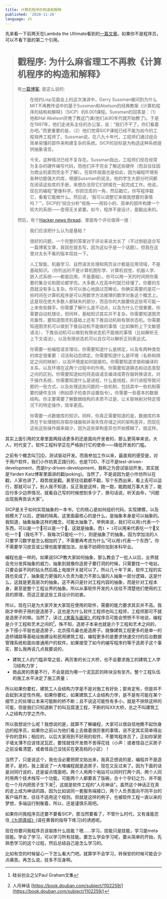 ```yaml
---
title: 计算机程序的构造和解释
published: '2020-11-26'
language: zh
---
```


先来看一下前两天在Lambda the Ultimate看到的[一篇文章](http://lambda-the-ultimate.org/node/5335)。如果你不是程序员，可以不看下面的第二个引用。

> # 戳程序: 为什么麻省理工不再教《计算机程序的构造和解释》
> 有[一篇博客](https://web.archive.org/web/20160505011527/http%3A%2F%2Fwww.posteriorscience.net%2F%3Fp%3D206); 是这么说的:
>> 在纽约Lisp见面会上的这次演讲中，Gerry Sussman被问到为什么MIT不再教传说中的基于Sussman和Abelson的经典教案《计算机程序的结构和解释》（SICP）的6.001课程。Sussman的回答是：（1）他和Hal Abelson厌倦了教这门课(他们从80年代就开始教了)。于是在1997年，他们走进系主任的办公室，说：“我们不干了。你们看着办吧。”而更重要的是，（2）他们觉得SICP课程已经不能为如今的工程培养工程师了。Sussman说，在八九十年代，工程师们通过组合简单易懂的部件来构建复杂的系统。SICP的目标是为构造这种系统提供抽象语言。
>>
>> 今天，这种情况已经不复存在。Sussman指出，工程师们现在经常为复杂的硬件编写代码，而他们并不完全了解这些硬件（而且往往因为商业机密而完全不了解）。在软件层面也是如此，因为编程环境有各种功能强大的库，根据Sussman的说法，他的学生大部分时间都在阅读这些库的手册，来想办法将它们拼接在一起完成工作。他说，现在的编程“更像科学。你抓住库的一角，然后戳它。你写程序戳它，看看它能做什么。然后说，‘我可以调整它来做我想要的事情吗？’”。SICP的“综合分析”视角——用较小的、简单的部件构建一个较大的系统——变得无关紧要。如今，程序不是设计，是戳出来的。
>
> 然后，有个[Hacker news thread](https://news.ycombinator.com/item?id=11628080")，里面有个评论值得一提：
>> 我们应该把什么认为是基础？
>>
>> 很好的问题，一个完整的答案对于评论来说太长了（不过倒挺适合写一篇博客文章，我现在就去写，因为这似乎是一个话题）。但我在这里对太长不看的版本现挂一下。
>>
>> 人工智能、机器学习、自然语言处理和网页设计都是应用领域，不是基础知识。（你列出的不是计算机图形学、计算机视觉、机器人学、嵌入式系统——都是应用，不是基础）。你可以用一天的时间把你需要的集合论和图论都学完。大多数人在高中时就已经懂了。你要的东西就没有多么复杂。你可以放心地跳过范畴论。你确实需要的是花一些时间在计算机程序是可以用数学方法推理的数学对象这个概念上。这是现在绝大多数人都缺失的部分，而且你的大脑要绕这些弯可能一上来有些棘手。你需要了解什么是不动点，以及为什么它很重要。你需要自动机理论，但同样，基础知识其实并不复杂。你需要知道图灵完备性，要知道图灵机基础上还有下推自动机和有限状态机。你需要知道图灵机可以做到下推自动机不能做的事情（比如解析上下文敏感语法），下推自动机可以做到有限状态机不能做的事情（比如解析无上下文语法），以及有限状态机可以且仅可以解析正则表达式。
>>
>> 你需要一些编程语言理论。你需要知道什么是绑定，以及有两种类型的绑定很重要：词法和动态绑定。你需要知道什么是环境（名称和绑定之间的映射），以及环境是如何链接的。你需要知道求值和编译的关系，以及环境在这两个过程中的作用。你需要知道静态和动态类型之间的区别。你需要知道如何将高级语言编译成寄存器转换语言。对于操作系统，你需要知道什么是进程，什么是线程，并行进程导致问题的一些方式，以及处理这些问题的一些机制，包括其中一些机制需要的硬件支持（例如原子检查并设置指令）。你需要一些基本的数据结构。你主要需要了解数据结构的本质不过是，让关联映射对特定情况下的特定操作，效率更高。
>>
>> 你需要一点数据库的知识。同样，你真正需要知道的是，数据库的本质在于处理随机存取存储器和非易失性存储之间的架构差异，而现在这些这些操作越来越少，因为这些架构差异也开始模糊了。就这样。

其实上面引用的文章里面两段话更多的还是面向开发者的，那么更简单来说，大人，时代变了。软件工程科学正在严格执行它的使命——降低开发的门槛。

之前有个概念叫<abbr title="test driven development">TDD</abbr>，测试驱动开发。而我参加工作以来，最直观的感受是，对于用户软件，我们小作坊真正践行的，也是TDD，不过不是test-driven-development，而是try-driven-development，我称之为尝试驱动开发。其实就是Yarden Katz博客里面讲的戳(poking)。当然了，不是说因为是小作坊所以在戳，人家也讲了，趋势就是戳。甚至往往戳都不戳，写个东西出来，看上去可以运行，那就可以了。别人我不知道，反正我是这样，跑一跑，能跑就万事大吉了，能应付多少边界情况，就看自己写的时候想到多少了，换句话说，听天由命，“问题出现我再告诉大家”。

SICP是关于如何实现抽象的一本书，它的核心是如何组织代码，实现建模，以及规模大了以后，逻辑的隔离。这里面最核心的是什么，是抽象本身是可以抽象的。我知道，抽象抽象这样的概念，可能太抽象了。举例来说，我们可以用`1`代表一个东西，可以是一个🍎可以是一个🍐，这就是抽象。而`1 + 1`可以用来代表吃一个🍎又吃一个🍎（我吃不下，我每次只能吃一个），则是抽象了的抽象。因为学加法的人只要学习数字是怎么相加的了，不需要再考虑为什么“可以用`1`代表一个东西”。你不需要学习皮亚诺公理也能掌握加法，丝毫不妨碍你加到本科毕业。

编程也是一样的。如果说SICP教大家如何抽象，那么教会了一批人以后，业界就会充分发挥抽象的威力，抽象到就像你造房子要打洞的时候，只需要找一个电钻，只要会装不同的钻头然后插上电按开关就可以了。所以几十年下来，软件工程的实践也变成了，抽象能力更强的人负责为能力不那么强的人抽象一部分逻辑，这是什么，这就是更高层次的抽象。这不再只是针对工程内容的抽象，而是针对工程本身，甚至是整个工程业界的抽象。所以从事软件开发的人往往不清楚他们使用的工具的原理，而这正是这些工具设计的初衷。

所以，现在只是为大家开发大家现在使用的软件，需要的能力要求其实并不高。我刚才举例子用的是造房子，这也是为什么软件工程师也叫工程师，工程师那可不就是造房子的嘛。当然了，读过[《黑客与画家》](https://book.douban.com/subject/6021440/)的程序员可能会愤愤不平地说，编程是介于工程和艺术之间的[^黑客与画家]。殊不知，造房子本来也就是介于工程和艺术之间的，乡下搭小平层也是造房子，北京搭鸟巢也是造房子。就像建筑工程更多的是单一的造桥铺路等基础设施建设和民用建筑工程，编程更多的是要求快速交付的后台数据管理系统和面向普通用户的软件。如果接受了如今的编写程序约等于造房子这个事实，那么我再说几点我要说的，

- 建筑工人的门槛非常之低，再厉害的长江大桥，也不会要求施工的建筑工人学习结构力学；
- 商品房的质量不行，不会是因为哪一个泥瓦匠的砖块没有垒齐。整个工程队伍的施工水平决定了施工质量；

所以如果你要杠，建筑工人会结构力学是不是对施工有好处；那肯定有，但是并不会起到决定性作用。如果你要杠，如果建筑工人会结构力学，是不是有可能在某个细节上的处理让本来可能断的桥不断；且不说这可能性有多小，就是不排除这样的可能，但是我们只知道断了的叫豆腐渣工程，不断的叫XX大桥，总之不叫建筑工人之结构力学之杰作。

所以我想说什么呢？我想说的是，就算不了解编程，大家可以很自信地瞧不起你身边的程序员，如果你之前以为他们看上去做着很厉害的事情，说不定其实简单得出乎你的意料；相应的，以后大家用到不好用的软件，不要骂程序员了，正如你家房子墙太薄不应该怪泥瓦匠，要怪就怪开发商不舍得花钱（小声：或者怪自己买房子之前没看清楚，或者怪自己没钱买在更高档的小区）！

当然了，只是说这个，我也没必要把原文贴出来，我真正想说的是，编程并不是造房子。是的，我上面说了一大堆编程就是造房子，现在又反过来了。因为下面的话是对同行说的，还是留点情面吧。两个人用两个电钻可以同时打两个洞，两个人同时用两个技术栈写一个功能，可能两个人都要丢了饭碗，合十个孕妇之力，并不能在一个月内把孩子生下来[^2]，这就是软件工程的“人月神话”。虽然这个神话正在真的走上成为神话的路，因为比如说同一套服务端接口，两个人负责面向不同平台的客户端开发，往往不适用这个规则。但就是这样的例子，也被软件工程一直以来的梦想，多端运行制衡着，所以，还是谨慎乐观吧。

如果你问我程序员还要不要看SICP，那当然要看了，不管什么时代，又有谁能忍住[《九阴真经》](https://book.douban.com/subject/2326900/)(请在黄蓉的指导下练习)的诱惑呢。

现在你要问我程序员该锻炼什么技能？嗯……学习。技能只是技能，学习是meta技能。学会了学习，可以学习所有技能。要怎么学会学习呢，要从简单的开始，先熟悉学习的这个过程，然后总结自己是怎么学习的。

比如有空的时候留心一下怎么看大门吧。就算学不会学习，转保安的时候可能会少点痛苦。再怎么说，技多不压身啊。

[^黑客与画家]: 硅谷创业之父Paul Graham文集
[^2]: 人月神话 [https://book.douban.com/subject/1102259/](https://book.douban.com/subject/1102259/)
